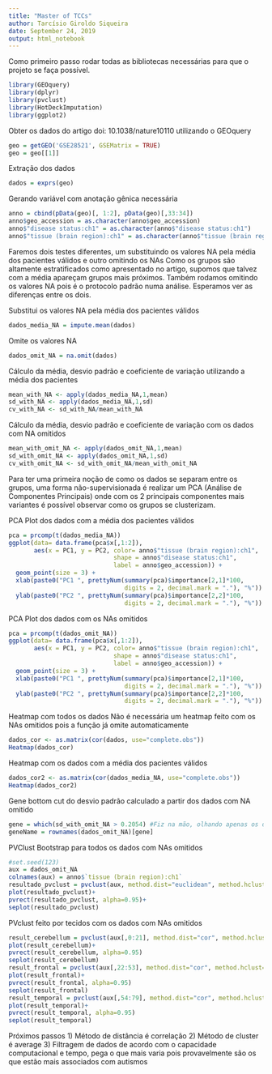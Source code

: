 ---
title: "Master of TCCs"
author: Tarcísio Giroldo Siqueira
date: September 24, 2019
output: html_notebook
---

Como primeiro passo rodar todas as bibliotecas necessárias para que o projeto se faça possível.

```{r Carregando bibliotecas, warning=FALSE}
library(GEOquery)
library(dplyr)
library(pvclust)
library(HotDeckImputation)
library(ggplot2)
```

Obter os dados do artigo doi: 10.1038/nature10110 utilizando o GEOquery

```{r Obtendo dados, warning=FALSE}
geo = getGEO('GSE28521', GSEMatrix = TRUE)
geo = geo[[1]]
```

Extração dos dados

```{r Extração dos dados, warning=FALSE}
dados = exprs(geo)
```

Gerando variável com anotação gênica necessária

```{r Novo tipo de anotação, warning=FALSE}
anno = cbind(pData(geo)[, 1:2], pData(geo)[,33:34])
anno$geo_accession = as.character(anno$geo_accession)
anno$"disease status:ch1" = as.character(anno$"disease status:ch1")
anno$"tissue (brain region):ch1" = as.character(anno$"tissue (brain region):ch1")
```

Faremos dois testes diferentes, um substituindo os valores NA pela média dos pacientes válidos e outro omitindo os NAs
Como os grupos são altamente estratificados como apresentado no artigo, supomos que talvez com a média apareçam grupos mais próximos.
Também rodamos omitindo os valores NA pois é o protocolo padrão numa análise.
Esperamos ver as diferenças entre os dois.

Substitui os valores NA pela média dos pacientes válidos

```{r Imputando valor da media, warning=FALSE}
dados_media_NA = impute.mean(dados)
```

Omite os valores NA

```{r Omitindo valores NA, warning=FALSE}
dados_omit_NA = na.omit(dados)
```

Cálculo da média, desvio padrão e coeficiente de variação utilizando a média dos pacientes

```{r Calculo com media valida dos pacientes, warning=FALSE}
mean_with_NA <- apply(dados_media_NA,1,mean)
sd_with_NA <- apply(dados_media_NA,1,sd)
cv_with_NA <- sd_with_NA/mean_with_NA
```

Cálculo da média, desvio padrão e coeficiente de variação com os dados com NA omitidos

```{r Calculo com os NAs omitidos, warning=FALSE}
mean_with_omit_NA <- apply(dados_omit_NA,1,mean)
sd_with_omit_NA <- apply(dados_omit_NA,1,sd)
cv_with_omit_NA <- sd_with_omit_NA/mean_with_omit_NA
```

Para ter uma primeira noção de como os dados se separam entre os grupos, uma forma não-supervisionada é realizar um PCA (Análise de Componentes Principais) onde com os 2 principais componentes mais variantes é possível observar como os grupos se clusterizam.

PCA Plot dos dados com a média dos pacientes válidos

```{r PCA Plot dos dados com a média dos pacientes válidos, warning=FALSE}
pca = prcomp(t(dados_media_NA))
ggplot(data= data.frame(pca$x[,1:2]),
       aes(x = PC1, y = PC2, color= anno$"tissue (brain region):ch1", 
                             shape = anno$"disease status:ch1",
                             label = anno$geo_accession)) +
  geom_point(size = 3) + 
  xlab(paste0("PC1 ", prettyNum(summary(pca)$importance[2,1]*100,
                                digits = 2, decimal.mark = "."), "%")) +
  ylab(paste0("PC2 ", prettyNum(summary(pca)$importance[2,2]*100,
                                digits = 2, decimal.mark = "."), "%")) 
```

PCA Plot dos dados com os NAs omitidos

```{r PCA Plot dos dados com os NAs omitidos, warning=FALSE}
pca = prcomp(t(dados_omit_NA))
ggplot(data= data.frame(pca$x[,1:2]),
       aes(x = PC1, y = PC2, color= anno$"tissue (brain region):ch1", 
                             shape = anno$"disease status:ch1",
                             label = anno$geo_accession)) +
  geom_point(size = 3) + 
  xlab(paste0("PC1 ", prettyNum(summary(pca)$importance[2,1]*100,
                                digits = 2, decimal.mark = "."), "%")) +
  ylab(paste0("PC2 ", prettyNum(summary(pca)$importance[2,2]*100,
                                digits = 2, decimal.mark = "."), "%")) 
```

Heatmap com todos os dados
Não é necessária um heatmap feito com os NAs omitidos pois a função já omite automaticamente

```{r Matrix de Correlação todos os dados, warning=FALSE}
dados_cor <- as.matrix(cor(dados, use="complete.obs"))
Heatmap(dados_cor)
```

Heatmap com os dados com a média dos pacientes válidos

```{r Matrix de Correlação com média dos pacientes válidos, warning=FALSE}
dados_cor2 <- as.matrix(cor(dados_media_NA, use="complete.obs"))
Heatmap(dados_cor2)
```

Gene bottom cut do desvio padrão calculado a partir dos dados com NA omitido

```{r Seleciona genes com desvio padrão maior que 0.2054, warning=FALSE}
gene = which(sd_with_omit_NA > 0.2054) #Fiz na mão, olhando apenas os dados
geneName = rownames(dados_omit_NA)[gene]
```

PVClust Bootstrap para todos os dados com NAs omitidos

```{r Bootstrap para todos os dados com NAs omitidos, warning=FALSE}
#set.seed(123)
aux = dados_omit_NA
colnames(aux) = anno$`tissue (brain region):ch1`
resultado_pvclust = pvclust(aux, method.dist="euclidean", method.hclust = "average", nboot=1000, parallel=TRUE, r=seq(.5, 1.0, by=.1))
plot(resultado_pvclust)+
pvrect(resultado_pvclust, alpha=0.95)+
seplot(resultado_pvclust)
```

PVclust feito por tecidos com os dados com NAs omitidos

```{r PVclust, warning=FALSE}
result_cerebellum = pvclust(aux[,0:21], method.dist="cor", method.hclust="average", nboot=1000, parallel=TRUE, r=seq(.5, 1.0, by=.1))
plot(result_cerebellum)+
pvrect(result_cerebellum, alpha=0.95)
seplot(result_cerebellum)
result_frontal = pvclust(aux[,22:53], method.dist="cor", method.hclust="average", nboot=1000, parallel=TRUE, r=seq(.5, 1.0, by=.1))
plot(result_frontal)+
pvrect(result_frontal, alpha=0.95)
seplot(result_frontal)
result_temporal = pvclust(aux[,54:79], method.dist="cor", method.hclust="average", nboot=1000, parallel=TRUE, r=seq(.5, 1.0, by=.1))
plot(result_temporal)+
pvrect(result_temporal, alpha=0.95)
seplot(result_temporal)
```

Próximos passos
1) Método de distância é correlação
2) Método de cluster é average
3) Filtragem de dados de acordo com o capacidade computacional e tempo, pega o que mais varia pois provavelmente são os que estão mais associados com autismos
